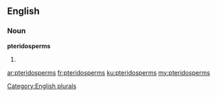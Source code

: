 ==English==

===Noun===
'''pteridosperms'''

# {{plural of|pteridosperm}}

[[Category:English plurals]]

[[ar:pteridosperms]]
[[fr:pteridosperms]]
[[ku:pteridosperms]]
[[my:pteridosperms]]